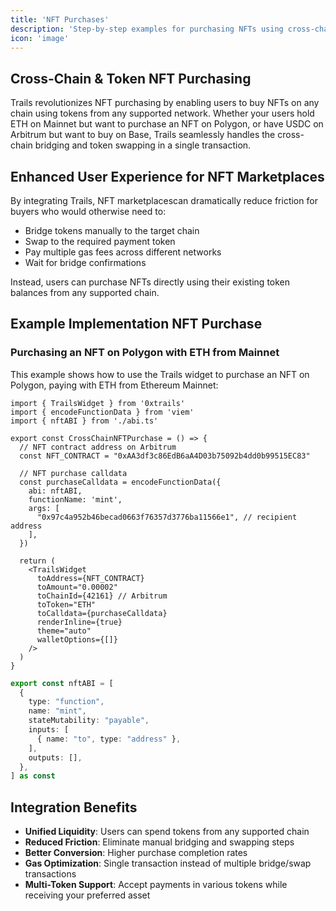 ```yaml
---
title: 'NFT Purchases'
description: 'Step-by-step examples for purchasing NFTs using cross-chain payments and multi-token support'
icon: 'image'
---
```


## Cross-Chain & Token NFT Purchasing

Trails revolutionizes NFT purchasing by enabling users to buy NFTs on any chain using tokens from any supported network. Whether your users hold ETH on Mainnet but want to purchase an NFT on Polygon, or have USDC on Arbitrum but want to buy on Base, Trails seamlessly handles the cross-chain bridging and token swapping in a single transaction.

## Enhanced User Experience for NFT Marketplaces

By integrating Trails, NFT marketplacescan dramatically reduce friction for buyers who would otherwise need to:
- Bridge tokens manually to the target chain
- Swap to the required payment token
- Pay multiple gas fees across different networks
- Wait for bridge confirmations

Instead, users can purchase NFTs directly using their existing token balances from any supported chain.

## Example Implementation NFT Purchase

### Purchasing an NFT on Polygon with ETH from Mainnet

This example shows how to use the Trails widget to purchase an NFT on Polygon, paying with ETH from Ethereum Mainnet:

<CodeGroup>

```tsx NFTPurchase.tsx
import { TrailsWidget } from '0xtrails'
import { encodeFunctionData } from 'viem'
import { nftABI } from './abi.ts'

export const CrossChainNFTPurchase = () => {
  // NFT contract address on Arbitrum
  const NFT_CONTRACT = "0xAA3df3c86EdB6aA4D03b75092b4dd0b99515EC83"
  
  // NFT purchase calldata
  const purchaseCalldata = encodeFunctionData({
    abi: nftABI,
    functionName: 'mint',
    args: [
      "0x97c4a952b46becad0663f76357d3776ba11566e1", // recipient address
    ],
  })

  return (
    <TrailsWidget
      toAddress={NFT_CONTRACT}
      toAmount="0.00002"
      toChainId={42161} // Arbitrum
      toToken="ETH"
      toCalldata={purchaseCalldata}
      renderInline={true}
      theme="auto"
      walletOptions={[]}
    />
  )
}
```

```typescript abi.ts
export const nftABI = [
  {
    type: "function",
    name: "mint",
    stateMutability: "payable",
    inputs: [
      { name: "to", type: "address" },
    ],
    outputs: [],
  },
] as const
```

</CodeGroup>

## Integration Benefits

- **Unified Liquidity**: Users can spend tokens from any supported chain
- **Reduced Friction**: Eliminate manual bridging and swapping steps
- **Better Conversion**: Higher purchase completion rates
- **Gas Optimization**: Single transaction instead of multiple bridge/swap transactions
- **Multi-Token Support**: Accept payments in various tokens while receiving your preferred asset
